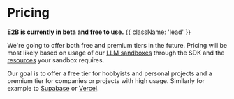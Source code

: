# Pricing
**E2B is currently in beta and free to use.** {{ className: 'lead' }}

We're going to offer both free and premium tiers in the future. Pricing will be most likely based on usage of our [LLM sandboxes](/sandbox/overview) through the SDK and the [resources](/sandbox/resources) your sandbox requires.

Our goal is to offer a free tier for hobbyists and personal projects and a premium tier for companies or projects with high usage. Similarly for example to [Supabase](https://supabase.com/pricing) or [Vercel](https://vercel.com/pricing).
